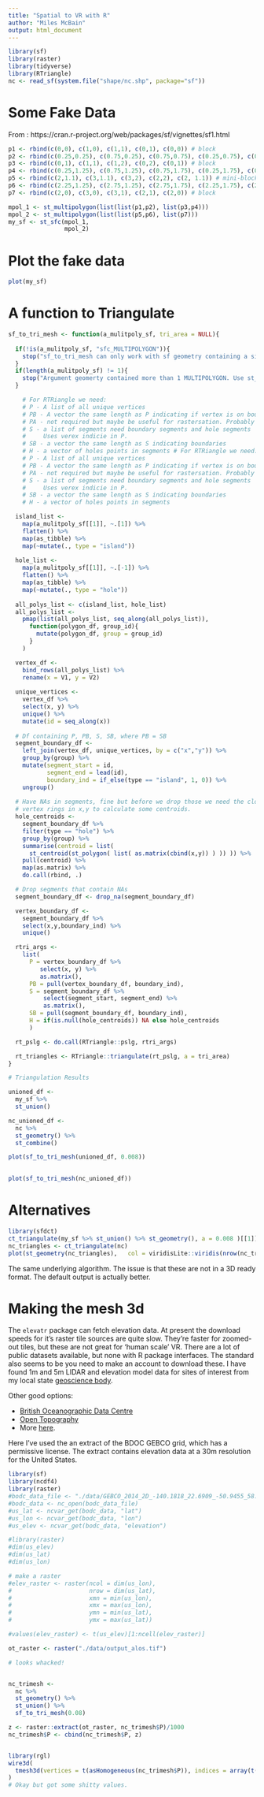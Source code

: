 ```yaml
---
title: "Spatial to VR with R"
author: "Miles McBain"
output: html_document
---
```


```r
library(sf)
library(raster)
library(tidyverse)
library(RTriangle)
nc <- read_sf(system.file("shape/nc.shp", package="sf"))
```

# Some Fake Data

From : https://cran.r-project.org/web/packages/sf/vignettes/sf1.html

```r
p1 <- rbind(c(0,0), c(1,0), c(1,1), c(0,1), c(0,0)) # block
p2 <- rbind(c(0.25,0.25), c(0.75,0.25), c(0.75,0.75), c(0.25,0.75), c(0.25,0.25)) # hole
p3 <- rbind(c(0,1), c(1,1), c(1,2), c(0,2), c(0,1)) # block
p4 <- rbind(c(0.25,1.25), c(0.75,1.25), c(0.75,1.75), c(0.25,1.75), c(0.25,1.25)) # hole
p5 <- rbind(c(2,1.1), c(3,1.1), c(3,2), c(2,2), c(2, 1.1)) # mini-block
p6 <- rbind(c(2.25,1.25), c(2.75,1.25), c(2.75,1.75), c(2.25,1.75), c(2.25,1.25)) # hole
p7 <- rbind(c(2,0), c(3,0), c(3,1), c(2,1), c(2,0)) # block

mpol_1 <- st_multipolygon(list(list(p1,p2), list(p3,p4)))
mpol_2 <- st_multipolygon(list(list(p5,p6), list(p7)))
my_sf <- st_sfc(mpol_1, 
                mpol_2)
```

# Plot the fake data

```r
plot(my_sf)
```

# A function to Triangulate

```r
sf_to_tri_mesh <- function(a_mulitpoly_sf, tri_area = NULL){
  
  if(!is(a_mulitpoly_sf, "sfc_MULTIPOLYGON")){
    stop("sf_to_tri_mesh can only work with sf geometry containing a single MULTIPOLYGON") 
  } 
  if(length(a_mulitpoly_sf) != 1){
    stop("Argument geomerty contained more than 1 MULTIPOLYGON. Use st_union() or st_combine()") 
  }

    # For RTRiangle we need:
    # P - A list of all unique vertices
    # PB - A vector the same length as P indicating if vertex is on boundary
    # PA - not required but maybe be useful for rastersation. Probably want explicit control.
    # S - a list of segments need boundary segments and hole segments
    #     Uses verex indicie in P.
    # SB - a vector the same length as S indicating boundaries
    # H - a vector of holes points in segments # For RTRiangle we need:
    # P - A list of all unique vertices
    # PB - A vector the same length as P indicating if vertex is on boundary
    # PA - not required but maybe be useful for rastersation. Probably want explicit control.
    # S - a list of segments need boundary segments and hole segments
    #     Uses verex indicie in P.
    # SB - a vector the same length as S indicating boundaries
    # H - a vector of holes points in segments

  island_list <-
    map(a_mulitpoly_sf[[1]], ~.[1]) %>% 
    flatten() %>%
    map(as_tibble) %>%
    map(~mutate(., type = "island"))
  
  hole_list <-
    map(a_mulitpoly_sf[[1]], ~.[-1]) %>%
    flatten() %>%
    map(as_tibble) %>%
    map(~mutate(., type = "hole"))
  
  all_polys_list <- c(island_list, hole_list)
  all_polys_list <-
    pmap(list(all_polys_list, seq_along(all_polys_list)),
      function(polygon_df, group_id){
        mutate(polygon_df, group = group_id)
      }
    )

  vertex_df <- 
    bind_rows(all_polys_list) %>%
    rename(x = V1, y = V2)
  
  unique_vertices <- 
    vertex_df %>%
    select(x, y) %>%
    unique() %>%
    mutate(id = seq_along(x))
  
  # Df containing P, PB, S, SB, where PB = SB
  segment_boundary_df <- 
    left_join(vertex_df, unique_vertices, by = c("x","y")) %>%
    group_by(group) %>%
    mutate(segment_start = id,
           segment_end = lead(id),
           boundary_ind = if_else(type == "island", 1, 0)) %>%
    ungroup()
  
  # Have NAs in segments, fine but before we drop those we need the closed 
  # vertex rings in x,y to calculate some centroids. 
  hole_centroids <-
    segment_boundary_df %>%
    filter(type == "hole") %>%
    group_by(group) %>%
    summarise(centroid = list( 
      st_centroid(st_polygon( list( as.matrix(cbind(x,y)) ) )) )) %>%
    pull(centroid) %>%
    map(as.matrix) %>%
    do.call(rbind, .)

  # Drop segments that contain NAs
  segment_boundary_df <- drop_na(segment_boundary_df)

  vertex_boundary_df <-
    segment_boundary_df %>%
    select(x,y,boundary_ind) %>%
    unique()  

  rtri_args <- 
    list(
      P = vertex_boundary_df %>%
         select(x, y) %>%
         as.matrix(),   
      PB = pull(vertex_boundary_df, boundary_ind),
      S = segment_boundary_df %>%
          select(segment_start, segment_end) %>%
          as.matrix(),
      SB = pull(segment_boundary_df, boundary_ind),
      H = if(is.null(hole_centroids)) NA else hole_centroids
      )

  rt_pslg <- do.call(RTriangle::pslg, rtri_args)

  rt_triangles <- RTriangle::triangulate(rt_pslg, a = tri_area)
}

# Triangulation Results

unioned_df <-  
  my_sf %>%
  st_union()

nc_unioned_df <-
  nc %>%
  st_geometry() %>%
  st_combine()

plot(sf_to_tri_mesh(unioned_df, 0.008))
    

plot(sf_to_tri_mesh(nc_unioned_df))

```  

# Alternatives


```r
library(sfdct)
ct_triangulate(my_sf %>% st_union() %>% st_geometry(), a = 0.008 )[[1]] %>% plot(col = "white")
nc_triangles <- ct_triangulate(nc)
plot(st_geometry(nc_triangles),   col = viridisLite::viridis(nrow(nc_triangles)))
```

The same underlying algorithm. The issue is that these are not in a 3D ready format. The default output is actually better.

# Making the mesh 3d 
The `elevatr` package can fetch elevation data. At present the download speeds for it's raster tile sources are quite slow. 
They're faster for zoomed-out tiles,
but these are not great for 'human scale' VR. There are a lot of public datasets available, but none with R package interfaces.
The standard also seems to be you need to make an account to download these. I have found 1m and 5m LIDAR and elevation model data
for sites of interest from my local state [geoscience body](http://qldspatial.information.qld.gov.au/catalogue/custom/index.page). 

Other good options: 

  * [British Oceanographic Data Centre](https://www.bodc.ac.uk/data/hosted_data_systems/gebco_gridded_bathymetry_data/)
  * [Open Topography](http://opentopo.sdsc.edu/datasets)
  * More [here](http://gisgeography.com/free-global-dem-data-sources/).

Here I've used the an extract of the BDOC GEBCO grid, which has a permissive license. The extract contains elevation data at a 30m resolution for the United States. 

```r
library(sf)
library(ncdf4)
library(raster)
#bodc_data_file <- "./data/GEBCO_2014_2D_-140.1818_22.6909_-50.9455_58.2545.nc"
#bodc_data <- nc_open(bodc_data_file)
#us_lat <- ncvar_get(bodc_data, "lat")
#us_lon <- ncvar_get(bodc_data, "lon")
#us_elev <- ncvar_get(bodc_data, "elevation")

#library(raster)
#dim(us_elev)
#dim(us_lat)
#dim(us_lon)

# make a raster
#elev_raster <- raster(ncol = dim(us_lon),
#                      nrow = dim(us_lat),
#                      xmn = min(us_lon),
#                      xmx = max(us_lon),
#                      ymn = min(us_lat),
#                      ymx = max(us_lat))

#values(elev_raster) <- t(us_elev)[1:ncell(elev_raster)]

ot_raster <- raster("./data/output_alos.tif")

# looks whacked!


nc_trimesh <- 
  nc %>%
  st_geometry() %>%
  st_union() %>%
  sf_to_tri_mesh(0.08)
```

```r
z <- raster::extract(ot_raster, nc_trimesh$P)/1000
nc_trimesh$P <- cbind(nc_trimesh$P, z) 


library(rgl)
wire3d(
  tmesh3d(vertices = t(asHomogeneous(nc_trimesh$P)), indices = array(t(nc_trimesh$T)))
)
# Okay but got some shitty values.
```
